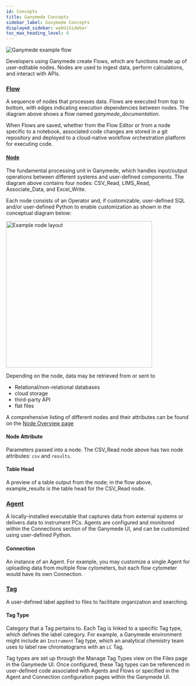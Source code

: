 ```yaml
---
id: Concepts
title: Ganymede Concepts
sidebar_label: Ganymede Concepts
displayed_sidebar: webUiSidebar
toc_max_heading_level: 4
---
```


![Ganymede example flow](https://ganymede-bio.mo.cloudinary.net/apiServer/FlowImageExpanded_20240331.png)

Developers using Ganymede create Flows, which are functions made up of user-editable nodes.  Nodes are used to ingest data, perform calculations, and interact with APIs.

### [Flow](./FlowEditor)

A sequence of nodes that processes data. Flows are executed from top to bottom, with edges indicating execution dependencies between nodes. The diagram above shows a flow named *ganymede_documentation*.

When Flows are saved, whether from the Flow Editor or from a node specific to a notebook, associated code changes are stored in a git repository and deployed to a cloud-native workflow orchestration platform for executing code.  

#### [Node](./nodes/Overview.mdx)

The fundamental processing unit in Ganymede, which handles input/output operations between different systems and user-defined components. The diagram above contains four nodes: CSV_Read, LIMS_Read, Associate_Data, and Excel_Write.

Each node consists of an Operator and, if customizable, user-defined SQL and/or user-defined Python to enable customization as shown in the conceptual diagram below:

<div class="text--center">
  <img width="400" alt="Example node layout" src="https://ganymede-bio.mo.cloudinary.net/apiServer/Operator_Conceptual_Layout_20230828.png" />
</div>

Depending on the node, data may be retrieved from or sent to 
  - Relational/non-relational databases
  - cloud storage 
  - third-party API 
  - flat files

A comprehensive listing of different nodes and their attributes can be found on the [Node Overview page](./nodes/NodeOverview)

#### Node Attribute

Parameters passed into a node. The CSV_Read node above has two node attributes: `csv` and `results`.

#### Table Head

A preview of a table output from the node; in the flow above, example_results is the table head for the CSV_Read node.

### [Agent](./connectivity/Agent.mdx)

A locally-installed executable that captures data from external systems or delivers data to instrument PCs. Agents are configured and monitored within the Connections section of the Ganymede UI, and can be customized using user-defined Python.

#### Connection

An instance of an Agent.  For example, you may customize a single Agent for uploading data from multiple flow cytometers, but each flow cytometer would have its own Connection.

### [Tag](./connectivity/Tags.mdx)

A user-defined label applied to files to facilitate organization and searching. 

#### Tag Type

Category that a Tag pertains to.  Each Tag is linked to a specific Tag type, which defines the label category. For example, a Ganymede environment might include an `Instrument` Tag type, which an analytical chemistry team uses to label raw chromatograms with an `LC` Tag. 

Tag types are set up through the Manage Tag Types view on the Files page in the Ganymede UI. Once configured, these Tag types can be referenced in user-defined code associated with Agents and Flows or specified in the Agent and Connection configuration pages within the Ganymede UI.

